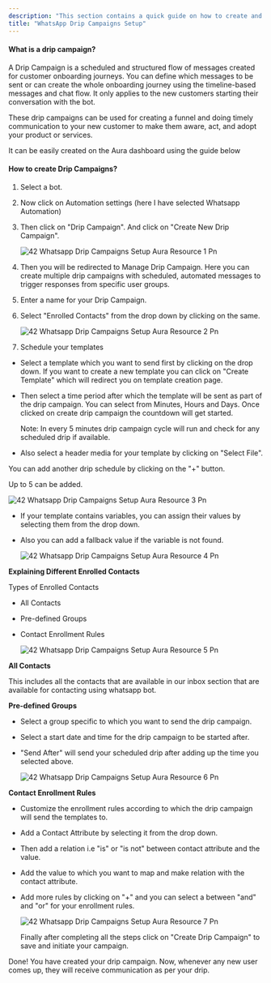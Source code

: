 ```yaml
---
description: "This section contains a quick guide on how to create and use the Drip Campaigns in the WhatsApp, Telegram and Facebook Bot"
title: "WhatsApp Drip Campaigns Setup"
---
```


#### **What is a drip campaign?**

A Drip Campaign is a scheduled and structured flow of messages created for customer onboarding journeys. You can define which messages to be sent or can create the whole onboarding journey using the timeline-based messages and chat flow. It only applies to the new customers starting their conversation with the bot.

These drip campaigns can be used for creating a funnel and doing timely communication to your new customer to make them aware, act, and adopt your product or services.

It can be easily created on the  Aura dashboard using the guide below

#### **How to create Drip Campaigns?**

1. Select a bot.
2. Now click on Automation settings (here I have selected Whatsapp Automation)
3. Then click on "Drip Campaign". And click on "Create New Drip Campaign".

   ![42 Whatsapp Drip Campaigns Setup  Aura Resource 1 Pn](/images/how-botpenguin-works/whatsapp-drip-campaign-setup/42.whatsapp_drip_campaigns_setup_\_Aura_resource-1.png)
4. Then you will be redirected to Manage Drip Campaign. Here you can create multiple drip campaigns with scheduled, automated messages to trigger responses from specific user groups.
5. Enter a name for your Drip Campaign.
6. Select "Enrolled Contacts" from the drop down by clicking on the same.

   ![42 Whatsapp Drip Campaigns Setup  Aura Resource 2 Pn](/images/how-botpenguin-works/whatsapp-drip-campaign-setup/42.whatsapp_drip_campaigns_setup_\_Aura_resource-2.png)
7. Schedule your templates

- Select a template which you want to send first by clicking on the drop down. If you want to create a new template you can click on "Create Template" which will redirect you on template creation page.
- Then select a time period after which the template will be sent as part of the drip campaign. You can select from Minutes, Hours and Days. Once clicked on create drip campaign the countdown will get started.

  <Info>
    Note: In every 5 minutes drip campaign cycle will run and check for any scheduled drip if available.
  </Info>
- Also select a header media for your template by clicking on "Select File".

You can add another drip schedule by clicking on the "\+" button.

Up to 5 can be added.

![42 Whatsapp Drip Campaigns Setup  Aura Resource 3 Pn](/images/how-botpenguin-works/whatsapp-drip-campaign-setup/42.whatsapp_drip_campaigns_setup_\_Aura_resource-3.png)

- If your template contains variables, you can assign their values by selecting them from the drop down.
- Also you can add a fallback value if the variable is not found.

  ![42 Whatsapp Drip Campaigns Setup  Aura Resource 4 Pn](/images/how-botpenguin-works/whatsapp-drip-campaign-setup/42.whatsapp_drip_campaigns_setup_\_Aura_resource-4.png)

**Explaining Different Enrolled Contacts**

Types of Enrolled Contacts

- All Contacts
- Pre-defined Groups
- Contact Enrollment Rules

  ![42 Whatsapp Drip Campaigns Setup  Aura Resource 5 Pn](/images/how-botpenguin-works/whatsapp-drip-campaign-setup/42.whatsapp_drip_campaigns_setup_\_Aura_resource-5.png)

**All Contacts**

This includes all the contacts that are available in our inbox section that are available for contacting using whatsapp bot.

**Pre-defined Groups**

- Select a group specific to which you want to send the drip campaign.
- Select a start date and time for the drip campaign to be started after.
- "Send After" will send your scheduled drip after adding up the time you selected above.

  ![42 Whatsapp Drip Campaigns Setup  Aura Resource 6 Pn](/images/how-botpenguin-works/whatsapp-drip-campaign-setup/42.whatsapp_drip_campaigns_setup_\_Aura_resource-6.png)

**Contact Enrollment Rules**

- Customize the enrollment rules according to which the drip campaign will send the templates to.
- Add a Contact Attribute by selecting it from the drop down.
- Then add a relation i.e "is" or "is not" between contact attribute and the value.
- Add the value to which you want to map and make relation with the contact attribute.
- Add more rules by clicking on "\+" and you can select a between "and" and "or" for your enrollment rules.

  ![42 Whatsapp Drip Campaigns Setup  Aura Resource 7 Pn](/images/how-botpenguin-works/whatsapp-drip-campaign-setup/42.whatsapp_drip_campaigns_setup_\_Aura_resource-7.png)

  Finally after completing all the steps click on "Create Drip Campaign" to save and initiate your campaign.

Done\! You have created your drip campaign. Now, whenever any new user comes up, they will receive communication as per your drip.
